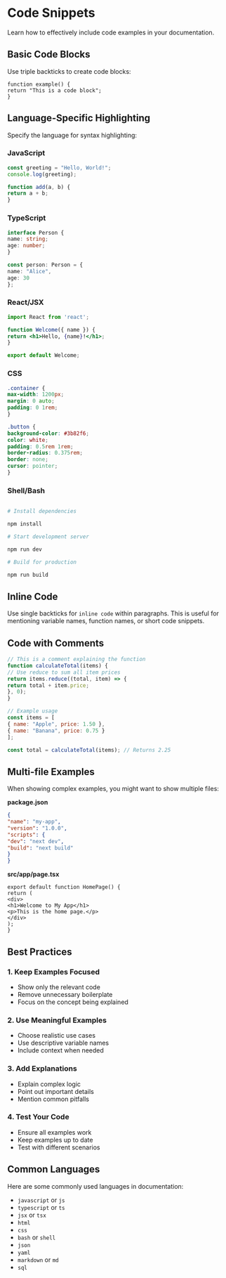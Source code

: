 # Code Snippets

Learn how to effectively include code examples in your documentation.

## Basic Code Blocks

Use triple backticks to create code blocks:

```
function example() {
return "This is a code block";
}
```

## Language-Specific Highlighting

Specify the language for syntax highlighting:

### JavaScript

```javascript
const greeting = "Hello, World!";
console.log(greeting);

function add(a, b) {
return a + b;
}
```

### TypeScript

```typescript
interface Person {
name: string;
age: number;
}

const person: Person = {
name: "Alice",
age: 30
};
```

### React/JSX

```jsx
import React from 'react';

function Welcome({ name }) {
return <h1>Hello, {name}!</h1>;
}

export default Welcome;
```

### CSS

```css
.container {
max-width: 1200px;
margin: 0 auto;
padding: 0 1rem;
}

.button {
background-color: #3b82f6;
color: white;
padding: 0.5rem 1rem;
border-radius: 0.375rem;
border: none;
cursor: pointer;
}
```

### Shell/Bash

```bash

# Install dependencies

npm install

# Start development server

npm run dev

# Build for production

npm run build
```

## Inline Code

Use single backticks for `inline code` within paragraphs. This is useful for mentioning variable names, function names, or short code snippets.

## Code with Comments

```javascript
// This is a comment explaining the function
function calculateTotal(items) {
// Use reduce to sum all item prices
return items.reduce((total, item) => {
return total + item.price;
}, 0);
}

// Example usage
const items = [
{ name: "Apple", price: 1.50 },
{ name: "Banana", price: 0.75 }
];

const total = calculateTotal(items); // Returns 2.25
```

## Multi-file Examples

When showing complex examples, you might want to show multiple files:

**package.json**
```json
{
"name": "my-app",
"version": "1.0.0",
"scripts": {
"dev": "next dev",
"build": "next build"
}
}
```

**src/app/page.tsx**
```tsx
export default function HomePage() {
return (
<div>
<h1>Welcome to My App</h1>
<p>This is the home page.</p>
</div>
);
}
```

## Best Practices

### 1. Keep Examples Focused

- Show only the relevant code
- Remove unnecessary boilerplate
- Focus on the concept being explained

### 2. Use Meaningful Examples

- Choose realistic use cases
- Use descriptive variable names
- Include context when needed

### 3. Add Explanations

- Explain complex logic
- Point out important details
- Mention common pitfalls

### 4. Test Your Code

- Ensure all examples work
- Keep examples up to date
- Test with different scenarios

## Common Languages

Here are some commonly used languages in documentation:

- `javascript` or `js`
- `typescript` or `ts`
- `jsx` or `tsx`
- `html`
- `css`
- `bash` or `shell`
- `json`
- `yaml`
- `markdown` or `md`
- `sql`
  ```